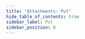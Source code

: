 ```yaml
---
title: "Attachments: Put"
hide_table_of_contents: true
sidebar_label: Put
sidebar_position: 0
---
```





<LanguageSwitcher supportedLanguages={supportedLanguages} />

<LanguageContent language="csharp">
   <PutCsharp />
</LanguageContent>

<LanguageContent language="java">
   <PutJava />
</LanguageContent>

<LanguageContent language="http">
   <PutHttp />
</LanguageContent>


<!---
- [How to update attachment metadata only?](../../../client-api/commands/attachments/how-to/update-attachment-metadata-only)
- [GetAttachment](../../../client-api/commands/attachments/get)
- [DeleteAttachment](../../../client-api/commands/attachments/delete)

-->